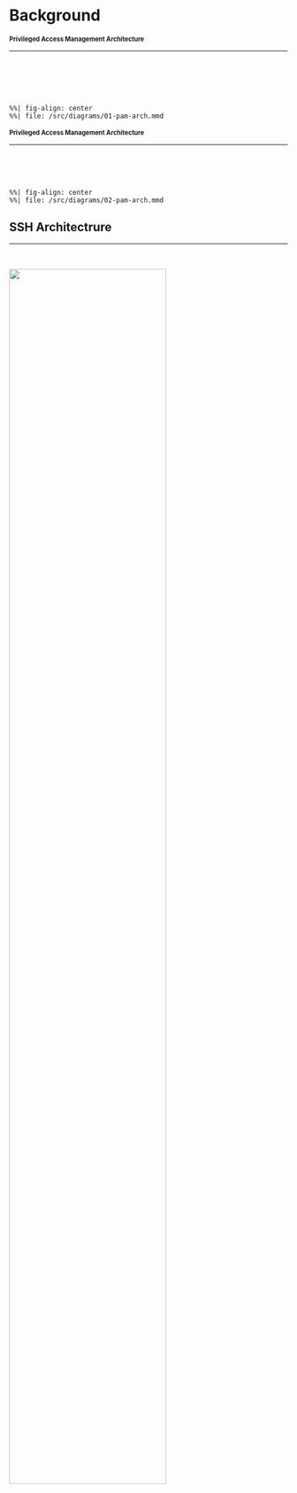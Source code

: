 # Background

## Privileged Access Management Architecture {style="font-size: 80%;"}

<hr>

<br>
<br>
<br>
<br>

<!-- https://github.com/quarto-dev/quarto-cli/issues/3973 -->
```mermaid
%%| fig-align: center
%%| file: /src/diagrams/01-pam-arch.mmd
```

## Privileged Access Management Architecture {style="font-size: 80%;"}

<hr>

<br>
<br>
<br>

<!-- https://github.com/quarto-dev/quarto-cli/issues/3973 -->
```mermaid
%%| fig-align: center
%%| file: /src/diagrams/02-pam-arch.mmd
```

## SSH Architectrure

<hr>

<br>

<!-- https://blog.cloudsigma.com/how-to-build-robust-security-measures-to-protect-your-servers/ -->
<!-- https://www.cloudpanel.io/blog/what-are-ssh-keys/ -->
![](/src/images/ssh-arch.png){width=75% fig-align="center"}

